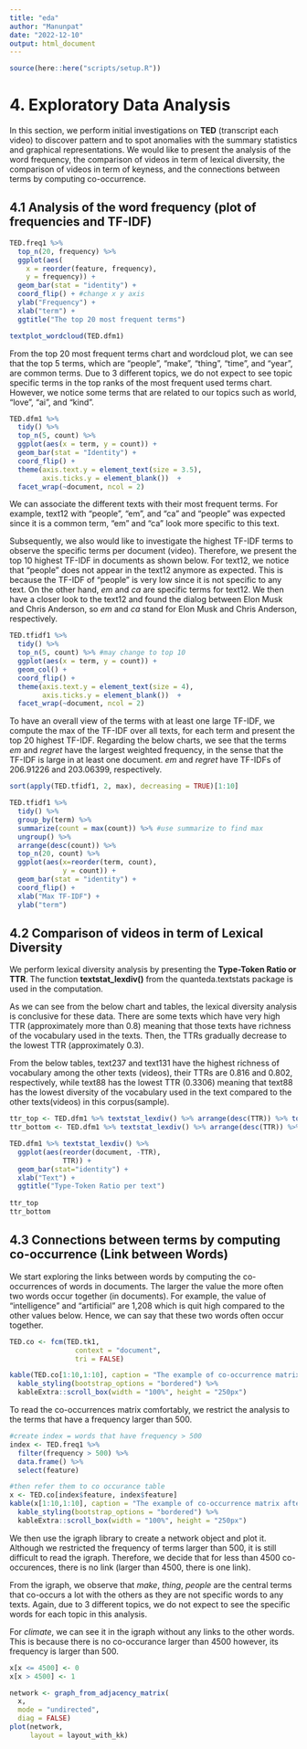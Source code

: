 ```yaml
---
title: "eda"
author: "Manunpat"
date: "2022-12-10"
output: html_document
---
```


```r
source(here::here("scripts/setup.R"))
```

# 4. Exploratory Data Analysis  

In this section, we perform initial investigations on **TED** (transcript each video) to discover pattern and to spot anomalies with the summary statistics and graphical representations. We would like to present the analysis of the word frequency, the comparison of videos in term of lexical diversity, the comparison of videos in term of keyness, and the connections between terms by computing co-occurrence.

## 4.1 Analysis of the word frequency (plot of frequencies and TF-IDF)

```r

TED.freq1 %>% 
  top_n(20, frequency) %>%
  ggplot(aes(
    x = reorder(feature, frequency),
    y = frequency)) + 
  geom_bar(stat = "identity") +
  coord_flip() + #change x y axis
  ylab("Frequency") + 
  xlab("term") +
  ggtitle("The top 20 most frequent terms")

textplot_wordcloud(TED.dfm1)

```

From the top 20 most frequent terms chart and wordcloud plot, we can see that the top 5 terms, which are "people", "make", "thing", "time", and "year", are common terms. Due to 3 different topics, we do not expect to see topic specific terms in the top ranks of the most frequent used terms chart. However, we notice some terms that are related to our topics such as world, "love", "ai", and "kind". 

```r
TED.dfm1 %>% 
  tidy() %>% 
  top_n(5, count) %>% 
  ggplot(aes(x = term, y = count)) + 
  geom_bar(stat = "Identity") + 
  coord_flip() +
  theme(axis.text.y = element_text(size = 3.5),
        axis.ticks.y = element_blank())  + 
  facet_wrap(~document, ncol = 2)
```

We can associate the different texts with their most frequent terms. For example, text12 with “people”, “em”, and “ca” and "people" was expected since it is a common term, “em” and "ca" look more specific to this text.

Subsequently, we also would like to investigate the highest TF-IDF terms to observe the specific terms per document (video). Therefore, we present the top 10 highest TF-IDF in documents as shown below. For text12, we notice that "people" does not appear in the text12 anymore as expected. This is because the TF-IDF of "people" is very low since it is not specific to any text. On the other hand, *em* and *ca* are specific terms for text12. We then have a closer look to the text12 and found the dialog between Elon Musk and Chris Anderson, so *em* and *ca* stand for Elon Musk and Chris Anderson, respectively.

```r

TED.tfidf1 %>% 
  tidy() %>% 
  top_n(5, count) %>% #may change to top 10
  ggplot(aes(x = term, y = count)) + 
  geom_col() + 
  coord_flip() + 
  theme(axis.text.y = element_text(size = 4),
        axis.ticks.y = element_blank())  + 
  facet_wrap(~document, ncol = 2)

```

To have an overall view of the terms with at least one large TF-IDF, we compute the max of the TF-IDF over all texts, for each term and present the top 20 highest TF-IDF. Regarding the below charts, we see that the terms *em* and *regret* have the largest weighted frequency, in the sense that the TF-IDF is large in at least one document. *em* and *regret* have TF-IDFs of 206.91226 and 203.06399, respectively.

```r

sort(apply(TED.tfidf1, 2, max), decreasing = TRUE)[1:10]

TED.tfidf1 %>% 
  tidy() %>%
  group_by(term) %>%
  summarize(count = max(count)) %>% #use summarize to find max
  ungroup() %>% 
  arrange(desc(count)) %>%
  top_n(20, count) %>%
  ggplot(aes(x=reorder(term, count),
             y = count)) + 
  geom_bar(stat = "identity") + 
  coord_flip() +
  xlab("Max TF-IDF") + 
  ylab("term")
```

## 4.2 Comparison of videos in term of Lexical Diversity

We perform lexical diversity analysis by presenting the **Type-Token Ratio or TTR**. The function **textstat_lexdiv()** from the quanteda.textstats package is used in the computation.

As we can see from the below chart and tables, the lexical diversity analysis is conclusive for these data. There are some texts which have very high TTR (approximately more than 0.8) meaning that those texts have richness of the vocabulary used in the texts. Then, the TTRs gradually decrease to the lowest TTR (approximately 0.3).

From the below tables, text237 and text131 have the highest richness of vocabulary among the other texts (videos), their TTRs are 0.816 and 0.802, respectively, while text88 has the lowest TTR (0.3306) meaning that text88 has the lowest diversity of the vocabulary used in the text compared to the other texts(videos) in this corpus(sample).

```r
ttr_top <- TED.dfm1 %>% textstat_lexdiv() %>% arrange(desc(TTR)) %>% top_n(10, TTR)
ttr_bottom <- TED.dfm1 %>% textstat_lexdiv() %>% arrange(desc(TTR)) %>% top_n(-10, TTR)

TED.dfm1 %>% textstat_lexdiv() %>% 
  ggplot(aes(reorder(document, -TTR),
             TTR)) + 
  geom_bar(stat="identity") +
  xlab("Text") +
  ggtitle("Type-Token Ratio per text")
 
ttr_top
ttr_bottom

```

## 4.3 Connections between terms by computing co-occurrence (Link between Words)

We start exploring the links between words by computing the co-occurrences of words in documents. The larger the value the more often two words occur together (in documents). For example, the value of "intelligence" and "artificial" are 1,208 which is quit high compared to the other values below. Hence, we can say that these two words often occur together. 

```r
TED.co <- fcm(TED.tk1, 
                context = "document", 
                tri = FALSE)

kable(TED.co[1:10,1:10], caption = "The example of co-occurrence matrix") %>%
  kable_styling(bootstrap_options = "bordered") %>%
  kableExtra::scroll_box(width = "100%", height = "250px")

```

To read the co-occurrences matrix comfortably, we restrict the analysis to the terms that have a frequency larger than 500.

```r
#create index = words that have frequency > 500
index <- TED.freq1 %>% 
  filter(frequency > 500) %>% 
  data.frame() %>% 
  select(feature)

#then refer them to co occurance table
x <- TED.co[index$feature, index$feature]
kable(x[1:10,1:10], caption = "The example of co-occurrence matrix after restricted the frequency larger than 500") %>%
  kable_styling(bootstrap_options = "bordered") %>%
  kableExtra::scroll_box(width = "100%", height = "250px")

```

We then use the igraph library to create a network object and plot it. Although we restricted the frequency of terms larger than 500, it is still difficult to read the igraph. Therefore, we decide that for less than 4500 co-occurences, there is no link (larger than 4500, there is one link).

From the igraph, we observe that *make*, *thing*, *people* are the central terms that co-occurs a lot with the others as they are not specific words to any texts. Again, due to 3 different topics, we do not expect to see the specific words for each topic in this analysis.

For *climate*, we can see it in the igraph without any links to the other words. This is because there is no co-occurance larger than 4500 however, its frequency is larger than 500.

```r
x[x <= 4500] <- 0
x[x > 4500] <- 1

network <- graph_from_adjacency_matrix(
  x,
  mode = "undirected",
  diag = FALSE)
plot(network,
     layout = layout_with_kk)

```



